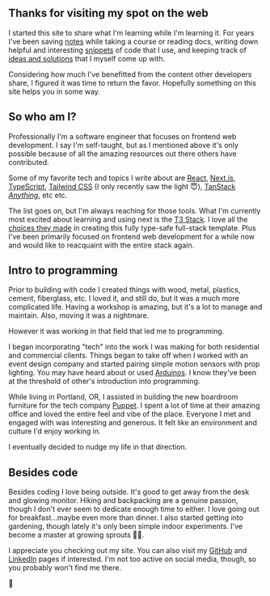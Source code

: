 ## Thanks for visiting my spot on the web

I started this site to share what I'm learning while I'm learning it. For years I've been saving [notes](/blog/notes) while taking a course or reading docs, writing down helpful and interesting [snippets](/blog/snippets) of code that I use, and keeping track of [ideas and solutions](/blog/articles) that I myself come up with.

Considering how much I've benefitted from the content other developers share, I figured it was time to return the favor. Hopefully something on this site helps you in some way.

## So who am I?

Professionally I'm a software engineer that focuses on frontend web development. I say I'm self-taught, but as I mentioned above it's only possible because of all the amazing resources out there others have contributed.

Some of my favorite tech and topics I write about are [React](https://beta.reactjs.org/), [Next.js](https://nextjs.org/), [TypeScript](https://www.typescriptlang.org/), [Tailwind CSS](https://tailwindcss.com/) (I only recently saw the light 😇), [TanStack _Anything_](https://tanstack.com/), etc etc.

The list goes on, but I'm always reaching for those tools. What I'm currently most excited about learning and using next is the [T3 Stack](https://create.t3.gg/). I love all the [choices they made](https://create.t3.gg/en/why) in creating this fully type-safe full-stack template. Plus I've been primarily focused on frontend web development for a while now and would like to reacquaint with the entire stack again.

## Intro to programming

Prior to building with code I created things with wood, metal, plastics, cement, fiberglass, etc. I loved it, and still do, but it was a much more complicated life. Having a workshop is amazing, but it's a lot to manage and maintain. Also, moving it was a nightmare.

However it was working in that field that led me to programming.

I began incorporating "tech" into the work I was making for both residential and commercial clients. Things began to take off when I worked with an event design company and started pairing simple motion sensors with prop lighting. You may have heard about or used [Arduinos](https://www.arduino.cc/index.htm). I know they've been at the threshold of other's introduction into programming.

While living in Portland, OR, I assisted in building the new boardroom furniture for the tech company [Puppet](https://www.puppet.com/). I spent a lot of time at their amazing office and loved the entire feel and vibe of the place. Everyone I met and engaged with was interesting and generous. It felt like an environment and culture I'd enjoy working in.

I eventually decided to nudge my life in that direction.

## Besides code

Besides coding I love being outside. It's good to get away from the desk and glowing monitor. Hiking and backpacking are a genuine passion, though I don't ever seem to dedicate enough time to either. I love going out for breakfast...maybe even more than dinner. I also started getting into gardening, though lately it's only been simple indoor experiments. I've become a master at growing sprouts 🤷‍♂️.

I appreciate you checking out my site. You can also visit my [GitHub](https://github.com/ndstephens) and [LinkedIn](https://www.linkedin.com/in/ndstephens/) pages if interested. I'm not too active on social media, though, so you probably won't find me there.

👋
